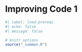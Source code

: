 # Improving Code 1 {#sec-improving-code}

```r
#| label: load-prereqs
#| echo: false
#| message: false

# knitr options
source("_common.R")

```


